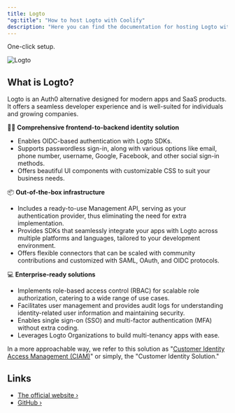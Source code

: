 ```yaml
---
title: Logto
"og:title": "How to host Logto with Coolify"
description: "Here you can find the documentation for hosting Logto with Coolify."
---
```


One-click setup.

![Logto](https://github.com/logto-io/logto/raw/master/logo.png)

## What is Logto?

Logto is an Auth0 alternative designed for modern apps and SaaS products. It offers a seamless developer experience and is well-suited for individuals and growing companies.

🧑‍💻 **Comprehensive frontend-to-backend identity solution**

- Enables OIDC-based authentication with Logto SDKs.
- Supports passwordless sign-in, along with various options like email, phone number, username, Google, Facebook, and other social sign-in methods.
- Offers beautiful UI components with customizable CSS to suit your business needs.

📦 **Out-of-the-box infrastructure**

- Includes a ready-to-use Management API, serving as your authentication provider, thus eliminating the need for extra implementation.
- Provides SDKs that seamlessly integrate your apps with Logto across multiple platforms and languages, tailored to your development environment.
- Offers flexible connectors that can be scaled with community contributions and customized with SAML, OAuth, and OIDC protocols.

💻 **Enterprise-ready solutions**

- Implements role-based access control (RBAC) for scalable role authorization, catering to a wide range of use cases.
- Facilitates user management and provides audit logs for understanding identity-related user information and maintaining security.
- Enables single sign-on (SSO) and multi-factor authentication (MFA) without extra coding.
- Leverages Logto Organizations to build multi-tenancy apps with ease.

In a more approachable way, we refer to this solution as "[Customer Identity Access Management (CIAM)](https://en.wikipedia.org/wiki/Customer_identity_access_management)" or simply, the "Customer Identity Solution."

## Links

- [The official website ›](https://logto.io)
- [GitHub ›](https://github.com/logto-io/logto)
